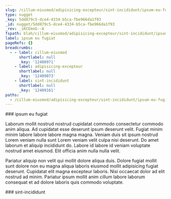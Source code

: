 ```yaml
---
slug: /cillum-eiusmod/adipisicing-excepteur/sint-incididunt/ipsum-eu-fugiat
type: nugget
_key: 5dd879c5-dce4-4334-b5ca-fbe966da1f93
_id: nugget/5dd879c5-dce4-4334-b5ca-fbe966da1f93
_rev: _iKCEmnG--A
fspath: blah/cillum-eiusmod/adipisicing-excepteur/sint-incididunt/ipsum-eu-fugiat.md
label: ipsum eu fugiat
pageRefs: {}
breadcrumbs:
  - - label: cillum-eiusmod
      shortlabel: null
      _key: '12408971'
    - label: adipisicing-excepteur
      shortlabel: null
      _key: '12409073'
    - label: sint-incididunt
      shortlabel: null
      _key: '12409161'
paths:
  - /cillum-eiusmod/adipisicing-excepteur/sint-incididunt/ipsum-eu-fugiat
---
```


<NuggetArea>
<Nugget slug="/cillum-eiusmod/adipisicing-excepteur/sint-incididunt/ipsum-eu-fugiat" type="nugget" _key="5dd879c5-dce4-4334-b5ca-fbe966da1f93" _id="nugget/5dd879c5-dce4-4334-b5ca-fbe966da1f93" _rev="_iKCEmnG--A" fspath="blah/cillum-eiusmod/adipisicing-excepteur/sint-incididunt/ipsum-eu-fugiat.md" label="ipsum eu fugiat" paths="/cillum-eiusmod/adipisicing-excepteur/sint-incididunt/ipsum-eu-fugiat">
<NuggetBody>
### ipsum eu fugiat

Laborum mollit nostrud nostrud cupidatat commodo consectetur commodo anim aliqua. Ad cupidatat esse deserunt ipsum deserunt velit. Fugiat minim minim labore labore labore magna magna. Veniam duis sit ipsum nostrud Lorem veniam nulla sunt Lorem veniam velit culpa nisi deserunt. Do amet laborum et aliquip incididunt do. Labore id labore id veniam voluptate nostrud amet eiusmod. Elit officia anim nulla nulla velit.

Pariatur aliquip non velit qui mollit dolore aliqua duis. Dolore fugiat mollit sunt dolore non eu magna aliqua laboris eiusmod mollit adipisicing fugiat deserunt. Cupidatat elit magna excepteur laboris. Nisi occaecat dolor ad elit nostrud ad minim. Pariatur ipsum mollit anim cillum labore laborum consequat et ad dolore laboris quis commodo voluptate.

</NuggetBody>
<Breadcrumbs>
<Crumbs>
<Crumb _key="12408971" label="cillum-eiusmod" /><Crumb _key="12409073" label="adipisicing-excepteur" /><Crumb _key="12409161" label="sint-incididunt" />
</Crumbs>
</Breadcrumbs>
</Nugget>

<NuggetsInbound>
</NuggetsInbound>
<NuggetsOutbound>
</NuggetsOutbound>
</NuggetArea>
<PassagesInbound>
<Passage direction="inbound" type="passage" _key="12409161" _id="passage/12409161" _rev="_iKCEmnG---" label="sint-incididunt" passage="sint-incididunt" fspath="blah/cillum-eiusmod/adipisicing-excepteur/sint-incididunt" paths="/cillum-eiusmod/adipisicing-excepteur/sint-incididunt" slug="/cillum-eiusmod/adipisicing-excepteur/sint-incididunt">
<NuggetBody>
### sint-incididunt

</NuggetBody>
<Breadcrumbs>
<Crumbs>
<Crumb _key="12408971" label="cillum-eiusmod" /><Crumb _key="12409073" label="adipisicing-excepteur" />
</Crumbs>
</Breadcrumbs>
</Passage>

</PassagesInbound>
<PassagesOutbound>
</PassagesOutbound>